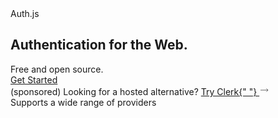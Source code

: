 
<div className="overflow-hidden relative">
  <section className="px-4 mx-auto w-full max-w-7xl h-64">
    <div className="flex flex-col gap-14 items-center mt-20">
      <div className="flex flex-col gap-8 justify-center items-center w-full">
        <span className="text-6xl font-black lg:text-8xl">Auth.js</span>
        <div className="flex flex-col md:flex-row md:gap-8 justify-center md:items-baseline text-2xl font-bold text-center lg:text-3xl">
          <h1>Authentication for the Web.</h1>
          <div>
            <span className="underline-highlight">Free and open source</span>.
          </div>
        </div>
      </div>
    </div>
    <div className="flex flex-row justify-center pt-16 w-full">
      <a
        href="/getting-started"
        className="overflow-hidden group inline-block py-3 px-8 text-xl font-medium text-white bg-violet-500 dark:bg-violet-900 rounded transition hover:scale-110 hover:rotate-2 focus-visible:ring focus:outline-none dark:active:bg-violet-950 active:bg-violet-600"
      >
        Get Started
        <div class="absolute inset-0 flex h-full w-full justify-center [transform:skew(18deg)_translateX(-100%)] group-hover:duration-1000 group-hover:[transform:skew(18deg)_translateX(100%)]">
          <div class="relative h-full w-8 bg-white/20"></div>
        </div>
      </a>
    </div>
    <Blur />
    <div className="overflow-hidden bg-animation -z-10">
      <div id="stars"></div>
      <div id="stars2"></div>
      <div id="stars3"></div>
      <div id="stars4"></div>
    </div>
  </section>
  <section className="flex flex-col items-center px-4 pt-24 pb-24">
    <div className="mb-20 text-lg text-center flex gap-2">
      (sponsored) Looking for a hosted alternative?
      <a
        href="https://clerk.com?utm_source=sponsorship&utm_medium=website&utm_campaign=authjs&utm_content=cta"
        target="_blank"
        className="flex gap-2 text-[#289ef9]"
      >
        Try Clerk{" "}
        <svg
          width="16"
          data-slot="icon"
          fill="none"
          strokeWidth="1.5"
          stroke="currentColor"
          viewBox="0 0 24 24"
          xmlns="http://www.w3.org/2000/svg"
          aria-hidden="true"
        >
          <path
            strokeLinecap="round"
            strokeLinejoin="round"
            d="M17.25 8.25 21 12m0 0-3.75 3.75M21 12H3"
          ></path>
        </svg>
      </a>
    </div>
    <FrameworkExamples />
  </section>
  <Guides />
  <section
    className="flex relative h-[40rem] flex-col justify-between items-center pt-24 pb-12
    bg-neutral-200 dark:bg-neutral-900 overflow-hidden"
  >
    <div
      className="z-10 flex gap-4 justify-start items-center text-2xl md:text-3xl font-bold
      text-center text-white lg:text-4xl h-full"
    >
      <div className="leading-normal text-slate-800 dark:text-slate-200 pb-12 dark:drop-shadow-none">
        Supports a wide range of providers
      </div>
    </div>
    <ProviderMarquee />
  </section>
  <Footer className="bg-white dark:bg-neutral-950 py-8 !m-0" />
</div>
